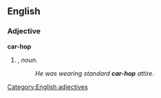 ==English==

===Adjective===
'''car-hop'''

# {{form of|Attributive form|[[car hop]]|nodot=1}}, ''noun''.
#:''He was wearing standard '''car-hop''' attire.''
{{anagrams:en/achopr}}
[[Category:English adjectives]]